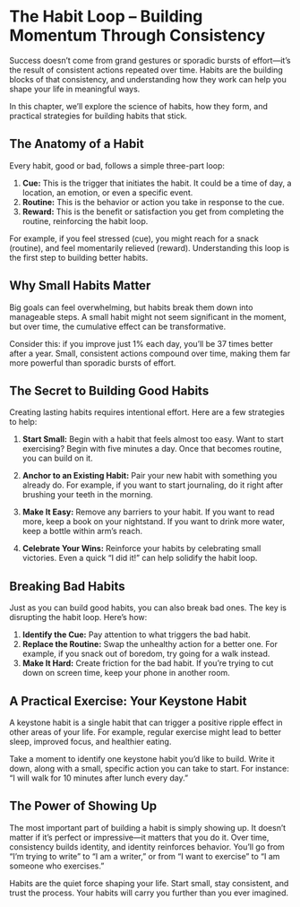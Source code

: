 # The Habit Loop – Building Momentum Through Consistency

Success doesn’t come from grand gestures or sporadic bursts of effort—it’s the result of consistent actions repeated over time. Habits are the building blocks of that consistency, and understanding how they work can help you shape your life in meaningful ways.

In this chapter, we’ll explore the science of habits, how they form, and practical strategies for building habits that stick.

## The Anatomy of a Habit

Every habit, good or bad, follows a simple three-part loop:

1. **Cue:** This is the trigger that initiates the habit. It could be a time of day, a location, an emotion, or even a specific event.
2. **Routine:** This is the behavior or action you take in response to the cue.
3. **Reward:** This is the benefit or satisfaction you get from completing the routine, reinforcing the habit loop.

For example, if you feel stressed (cue), you might reach for a snack (routine), and feel momentarily relieved (reward). Understanding this loop is the first step to building better habits.

## Why Small Habits Matter

Big goals can feel overwhelming, but habits break them down into manageable steps. A small habit might not seem significant in the moment, but over time, the cumulative effect can be transformative.

Consider this: if you improve just 1% each day, you’ll be 37 times better after a year. Small, consistent actions compound over time, making them far more powerful than sporadic bursts of effort.

## The Secret to Building Good Habits

Creating lasting habits requires intentional effort. Here are a few strategies to help:

1. **Start Small:** Begin with a habit that feels almost too easy. Want to start exercising? Begin with five minutes a day. Once that becomes routine, you can build on it.

2. **Anchor to an Existing Habit:** Pair your new habit with something you already do. For example, if you want to start journaling, do it right after brushing your teeth in the morning.

3. **Make It Easy:** Remove any barriers to your habit. If you want to read more, keep a book on your nightstand. If you want to drink more water, keep a bottle within arm’s reach.

4. **Celebrate Your Wins:** Reinforce your habits by celebrating small victories. Even a quick “I did it!” can help solidify the habit loop.

## Breaking Bad Habits

Just as you can build good habits, you can also break bad ones. The key is disrupting the habit loop. Here’s how:

1. **Identify the Cue:** Pay attention to what triggers the bad habit.
2. **Replace the Routine:** Swap the unhealthy action for a better one. For example, if you snack out of boredom, try going for a walk instead.
3. **Make It Hard:** Create friction for the bad habit. If you’re trying to cut down on screen time, keep your phone in another room.

## A Practical Exercise: Your Keystone Habit

A keystone habit is a single habit that can trigger a positive ripple effect in other areas of your life. For example, regular exercise might lead to better sleep, improved focus, and healthier eating.

Take a moment to identify one keystone habit you’d like to build. Write it down, along with a small, specific action you can take to start. For instance: “I will walk for 10 minutes after lunch every day.”

## The Power of Showing Up

The most important part of building a habit is simply showing up. It doesn’t matter if it’s perfect or impressive—it matters that you do it. Over time, consistency builds identity, and identity reinforces behavior. You’ll go from “I’m trying to write” to “I am a writer,” or from “I want to exercise” to “I am someone who exercises.”

Habits are the quiet force shaping your life. Start small, stay consistent, and trust the process. Your habits will carry you further than you ever imagined.

